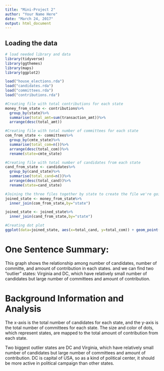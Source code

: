 ```yaml
---
title: "Mini-Project 2"
author: "Your Name Here"
date: "March 24, 2017"
output: html_document
---
```



## Loading the data


```r
# load needed library and data 
library(tidyverse)
library(ggthemes)
library(maps)
library(ggplot2)

load("house_elections.rda")
load("candidates.rda")
load("committees.rda")
load("contributions.rda")
```


```r
#Creating file with total contributions for each state
money_from_state <- contributions%>%
  group_by(state)%>%
  summarise(total_amt=sum(transaction_amt))%>%
  arrange(desc(total_amt))
```

```r
#Creating file with total number of committees for each state
com_from_state <- committees%>%
  group_by(cmte_state)%>%
  summarise(total_com=n())%>%
  arrange(desc(total_com))%>%
  rename(state=cmte_state)

```

```r
#Creating file with total number of candidates from each state
cand_from_state <- candidates%>%
  group_by(cand_state)%>%
  summarise(total_cand=n())%>%
  arrange(desc(total_cand))%>%
  rename(state=cand_state)
```

```r
#Joining the three files together by state to create the file we're going to work with
joined_state <- money_from_state%>%
  inner_join(com_from_state,by="state")

joined_state <- joined_state%>%
  inner_join(cand_from_state,by="state")
```


```r
#Creating dot plot
ggplot(data=joined_state, aes(x=total_cand, y=total_com)) + geom_point(aes(col=total_amt, size=total_amt)) + guides(color=guide_legend(), size=guide_legend()) + scale_colour_gradient(low="light green", high="dark green")
```

# One Sentence Summary:
This graph shows the relationship among number of candidates, number of committe, and amount of contribution in each states. and we can find two "outlier" states: Virginia and DC, which have relatively small number of candidates but large number of committees and amount of contribution. 

# Background Information and Analysis 

The x-axis is the total number of candidates for each state, and the y-axis is the total number of committees for each state. The size and color of dots, which represent states, are mapped to the total amount of contribution from each state. 

Two biggest outlier states are DC and Virginia, which have relatively small number of candidates but large number of committees and amount of contribution. DC is capital of USA, so as a kind of political center, it should be more active in political campaign than other states. 